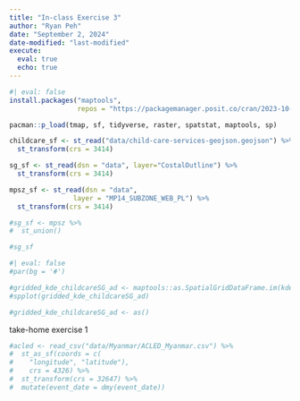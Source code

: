 ---
title: "In-class Exercise 3"
author: "Ryan Peh"
date: "September 2, 2024"
date-modified: "last-modified"
execute: 
  eval: true
  echo: true
---

```{r}
#| eval: false
install.packages("maptools",
                 repos = "https://packagemanager.posit.co/cran/2023-10-13")
```

```{r}
pacman::p_load(tmap, sf, tidyverse, raster, spatstat, maptools, sp)
```

```{r}
childcare_sf <- st_read("data/child-care-services-geojson.geojson") %>%
  st_transform(crs = 3414)

sg_sf <- st_read(dsn = "data", layer="CostalOutline") %>%
  st_transform(crs = 3414)

mpsz_sf <- st_read(dsn = "data", 
                layer = "MP14_SUBZONE_WEB_PL") %>%
  st_transform(crs = 3414)
```

```{r}
#sg_sf <- mpsz %>%
#  st_union()

```

```{r}
#sg_sf
```
```{r}
#| eval: false
#par(bg = '#')

#gridded_kde_childcareSG_ad <- maptools::as.SpatialGridDataFrame.im(kde_childcareSG_adaptive)
#spplot(gridded_kde_childcareSG_ad)
```

```{r}
#gridded_kde_childcareSG_ad <- as()
```

take-home exercise 1
```{r}
#acled <- read_csv("data/Myanmar/ACLED_Myanmar.csv") %>%
#  st_as_sf(coords = c(
#    "longitude", "latitude"),
#    crs = 4326) %>% 
#  st_transform(crs = 32647) %>%
#  mutate(event_date = dmy(event_date))
```
